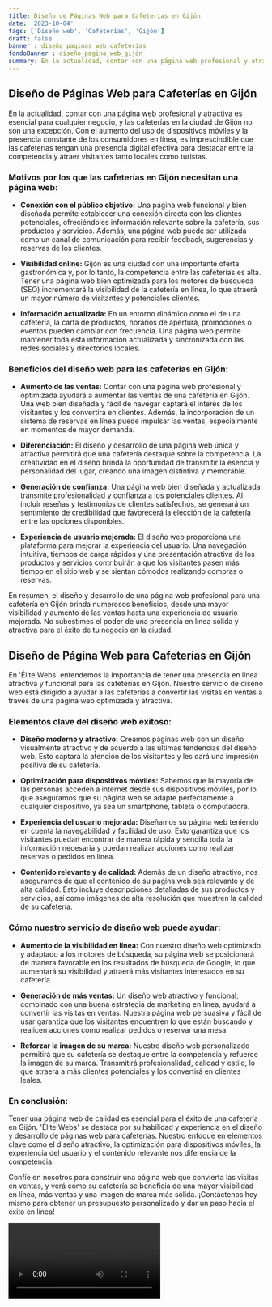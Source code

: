 ```yaml
---
title: Diseño de Páginas Web para Cafeterías en Gijón
date: '2023-10-04'
tags: ['Diseño web', 'Cafeterías', 'Gijón']
draft: false
banner : diseño_paginas_web_cafeterías
fondoBanner : diseño_pagina_web_gijón
summary: En la actualidad, contar con una página web profesional y atractiva es esencial para cualquier negocio, y las cafeterías en la ciudad de Gijón no son una excepción. Con el aumento del uso de dispositivos móviles y la presencia constante de los consumidores en línea, es imprescindible que las cafeterías tengan una presencia digital efectiva para destacar entre la competencia y atraer visitantes tanto locales como turistas.
---
```


## Diseño de Páginas Web para Cafeterías en Gijón

En la actualidad, contar con una página web profesional y atractiva es esencial para cualquier negocio, y las cafeterías en la ciudad de Gijón no son una excepción. Con el aumento del uso de dispositivos móviles y la presencia constante de los consumidores en línea, es imprescindible que las cafeterías tengan una presencia digital efectiva para destacar entre la competencia y atraer visitantes tanto locales como turistas.

### Motivos por los que las cafeterías en Gijón necesitan una página web:

- **Conexión con el público objetivo:** Una página web funcional y bien diseñada permite establecer una conexión directa con los clientes potenciales, ofreciéndoles información relevante sobre la cafetería, sus productos y servicios. Además, una página web puede ser utilizada como un canal de comunicación para recibir feedback, sugerencias y reservas de los clientes.

- **Visibilidad online:** Gijón es una ciudad con una importante oferta gastronómica y, por lo tanto, la competencia entre las cafeterías es alta. Tener una página web bien optimizada para los motores de búsqueda (SEO) incrementará la visibilidad de la cafetería en línea, lo que atraerá un mayor número de visitantes y potenciales clientes.

- **Información actualizada:** En un entorno dinámico como el de una cafetería, la carta de productos, horarios de apertura, promociones o eventos pueden cambiar con frecuencia. Una página web permite mantener toda esta información actualizada y sincronizada con las redes sociales y directorios locales.

### Beneficios del diseño web para las cafeterías en Gijón:

- **Aumento de las ventas:** Contar con una página web profesional y optimizada ayudará a aumentar las ventas de una cafetería en Gijón. Una web bien diseñada y fácil de navegar captará el interés de los visitantes y los convertirá en clientes. Además, la incorporación de un sistema de reservas en línea puede impulsar las ventas, especialmente en momentos de mayor demanda.

- **Diferenciación:** El diseño y desarrollo de una página web única y atractiva permitirá que una cafetería destaque sobre la competencia. La creatividad en el diseño brinda la oportunidad de transmitir la esencia y personalidad del lugar, creando una imagen distintiva y memorable.

- **Generación de confianza:** Una página web bien diseñada y actualizada transmite profesionalidad y confianza a los potenciales clientes. Al incluir reseñas y testimonios de clientes satisfechos, se generará un sentimiento de credibilidad que favorecerá la elección de la cafetería entre las opciones disponibles.

- **Experiencia de usuario mejorada:** El diseño web proporciona una plataforma para mejorar la experiencia del usuario. Una navegación intuitiva, tiempos de carga rápidos y una presentación atractiva de los productos y servicios contribuirán a que los visitantes pasen más tiempo en el sitio web y se sientan cómodos realizando compras o reservas.

En resumen, el diseño y desarrollo de una página web profesional para una cafetería en Gijón brinda numerosos beneficios, desde una mayor visibilidad y aumento de las ventas hasta una experiencia de usuario mejorada. No subestimes el poder de una presencia en línea sólida y atractiva para el éxito de tu negocio en la ciudad.

<GifSeo />

<Cta />

## Diseño de Página Web para Cafeterías en Gijón

En 'Élite Webs' entendemos la importancia de tener una presencia en línea atractiva y funcional para las cafeterías en Gijón. Nuestro servicio de diseño web está dirigido a ayudar a las cafeterías a convertir las visitas en ventas a través de una página web optimizada y atractiva.

### Elementos clave del diseño web exitoso:

- **Diseño moderno y atractivo:** Creamos páginas web con un diseño visualmente atractivo y de acuerdo a las últimas tendencias del diseño web. Esto captará la atención de los visitantes y les dará una impresión positiva de su cafetería.

- **Optimización para dispositivos móviles:** Sabemos que la mayoría de las personas acceden a internet desde sus dispositivos móviles, por lo que aseguramos que su página web se adapte perfectamente a cualquier dispositivo, ya sea un smartphone, tableta o computadora.

- **Experiencia del usuario mejorada:** Diseñamos su página web teniendo en cuenta la navegabilidad y facilidad de uso. Esto garantiza que los visitantes puedan encontrar de manera rápida y sencilla toda la información necesaria y puedan realizar acciones como realizar reservas o pedidos en línea.

- **Contenido relevante y de calidad:** Además de un diseño atractivo, nos aseguramos de que el contenido de su página web sea relevante y de alta calidad. Esto incluye descripciones detalladas de sus productos y servicios, así como imágenes de alta resolución que muestren la calidad de su cafetería.

### Cómo nuestro servicio de diseño web puede ayudar:

- **Aumento de la visibilidad en línea:** Con nuestro diseño web optimizado y adaptado a los motores de búsqueda, su página web se posicionará de manera favorable en los resultados de búsqueda de Google, lo que aumentará su visibilidad y atraerá más visitantes interesados en su cafetería.

- **Generación de más ventas:** Un diseño web atractivo y funcional, combinado con una buena estrategia de marketing en línea, ayudará a convertir las visitas en ventas. Nuestra página web persuasiva y fácil de usar garantiza que los visitantes encuentren lo que están buscando y realicen acciones como realizar pedidos o reservar una mesa.

- **Reforzar la imagen de su marca:** Nuestro diseño web personalizado permitirá que su cafetería se destaque entre la competencia y refuerce la imagen de su marca. Transmitirá profesionalidad, calidad y estilo, lo que atraerá a más clientes potenciales y los convertirá en clientes leales.

### En conclusión:

Tener una página web de calidad es esencial para el éxito de una cafetería en Gijón. 'Élite Webs' se destaca por su habilidad y experiencia en el diseño y desarrollo de páginas web para cafeterías. Nuestro enfoque en elementos clave como el diseño atractivo, la optimización para dispositivos móviles, la experiencia del usuario y el contenido relevante nos diferencia de la competencia.

Confíe en nosotros para construir una página web que convierta las visitas en ventas, y verá cómo su cafetería se beneficia de una mayor visibilidad en línea, más ventas y una imagen de marca más sólida. ¡Contáctenos hoy mismo para obtener un presupuesto personalizado y dar un paso hacia el éxito en línea!

<Video />

<CtaBot job='Cafeterías' city='Gijón'/>

<Gmaps query='Gijón+españa+maps' />